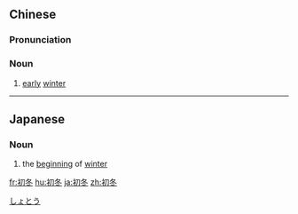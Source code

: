 ==Chinese==
{{zh-forms}}

===Pronunciation===
{{zh-pron
|m=chūdōng
|c=co1 dung1
|cat=n
}}

===Noun===
{{zh-noun}}

# [[early]] [[winter]]

{{zh-cat|Seasons}}

----

==Japanese==
{{ja-kanjitab|しょ|とう|yomi=o}}

===Noun===
{{ja-noun|しょとう}}

# the [[beginning]] of [[winter]]

[[Category:ja:Seasons|しょとう]]

[[fr:初冬]]
[[hu:初冬]]
[[ja:初冬]]
[[zh:初冬]]
